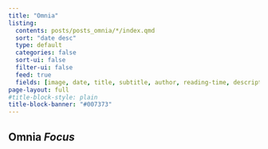 ```yaml
---
title: "Omnia"
listing:
  contents: posts/posts_omnia/*/index.qmd
  sort: "date desc"
  type: default
  categories: false
  sort-ui: false
  filter-ui: false
  feed: true
  fields: [image, date, title, subtitle, author, reading-time, description]
page-layout: full
#title-block-style: plain
title-block-banner: "#007373" 
---
```


## Omnia *Focus*